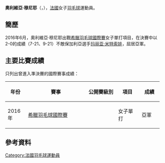 {{noteTA|G1=Badminton}}
{{Infobox 羽球選手
| playername              = 奧利維亞·穆尼耶<br />{{lang|fr|Olivia Meunier}}
| image                   = 
| size                    = 
| caption                 = 
| birth_name              = 
| date_of_birth           = {{birth_date_and_age|1986|12|13}}
| place_of_birth          = {{FRA}}
| height                  = 
| weight                  = 
| event                   = 女子單打
| country                 = {{FRA}}
| years_active            = 
| handedness              = 
| coach                   = 
| highest_ranking         = 第344位（女單）<br/>
| date_of_highest_ranking = 2016年10月6日<ref name="ranking">[http://bwfcontent.tournamentsoftware.com/ranking/player.aspx?id=12518&player=1015858 BWF World Ranking - Ranking of Olivia MEUNIER (67960)]{{en}}</ref>
| current_ranking         = 第375位（女單）<br/>第1004位（混雙-[[Jonathan_Cassier|Cassier]]）<br/>
| date_of_current_ranking = 2016年12月15日<ref>[http://bwfcontent.tournamentsoftware.com/ranking/category.aspx?id=12518&category=473 BWF World Ranking - BWF世界排名榜 (12/15/2016) - Women's singles]{{en}}</ref><ref>{{Cite web |url=http://bwfcontent.tournamentsoftware.com/ranking/category.aspx?id=12518&category=476 |title=BWF World Ranking - BWF世界排名榜 (12/15/2016) - Mixed Doubles |accessdate=2016-12-17 |archive-date=2017-03-05 |archive-url=https://web.archive.org/web/20170305002934/http://bwfcontent.tournamentsoftware.com/ranking/category.aspx?id=12518&category=476 |dead-url=no }}</ref>
| played                  = 5勝–6負（女單）<br/>0勝–1負（女雙）<br/>1勝–3負（混雙）
| titles                  = 
| bwf_profile             = 1A00A4C5-D142-4E65-B1B5-4994C1F7F8E0
| bwf_id                  = 67960
| updated                 = 2016年12月15日
}}
{{MedalTableTop}}
{{MedalSport | 女子[[羽毛球|羽毛球]]}}
{{MedalCountry | {{FRA}}}}
{{MedalBottom}}
'''奧利維亞·穆尼耶'''（{{lang-fr|'''Olivia Meunier'''}}，{{bd|1986年|12月13日}}），[[法國|法國]]女子[[羽毛球|羽毛球]]運動員。

== 簡歷 ==
2016年6月，奧利維亞·穆尼耶出戰[[2016年希臘羽毛球國際賽|希臘羽毛球國際賽]]女子單打項目，在決賽中以2-0的成績（7-21、9-21）不敵保加利亞選手[[玛丽亚·米特索娃|玛丽亚·米特索娃]]，屈居亞軍。

==主要比賽成績==
只列出曾進入準決賽的國際賽事成績：
{| class=wikitable style="text-align:center; font-size:small;" 
!width="50"|年份
!width="180"|賽事
!width="80"|公開賽級別
!width="60"|項目
!width="50"|成績
|-
!rowspan="1"|2016年
|[[2016年希臘羽毛球國際賽|希臘羽毛球國際賽]]
|{{BWFFS}}
|女子單打
|bgcolor="silver"|亞軍
|}
{{BWF賽事級別索引}}

== 參考資料 ==
{{Reflist}}

{{DEFAULTSORT:Meunier, Olivia}}
[[Category:法國羽毛球運動員|Category:法國羽毛球運動員]]